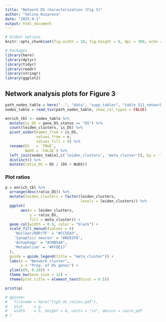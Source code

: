 ```yaml
---
title: "Network DS characterization (Fig 3)"
author: "Velina Kozareva"
date: "2025-9-1"
output: html_document
---
```


```r
# Global options
knitr::opts_chunk$set(fig.width = 10, fig.height = 6, dpi = 300, echo = TRUE)

# Packages
library(here)        
library(dplyr)
library(tidyr)
library(readr)
library(stringr)
library(ggplot2)
```

## Network analysis plots for Figure 3

```r

path_nodes_table = here("..", "data", "supp_tables", "table_S11_network_nodes.tsv")
nodes_table = read_tsv(path_nodes_table, show_col_types = FALSE)
```


```r
enrich_tbl <- nodes_table %>%                             
  mutate(is_DS = gene_DS_status == "DS") %>%     
  count(leiden_clusters, is_DS) %>%               
  pivot_wider(names_from = is_DS,
              values_from = n,
              values_fill = 0) %>%                
  rename(DS   = `TRUE`,
         NoDS = `FALSE`) %>%
  left_join(nodes_table[,c('leiden_clusters', 'meta_cluster')], by = 'leiden_clusters') %>%
  distinct() %>%
  mutate(ratio_DS = DS / (DS + NoDS)) 
```


### Plot ratios
```r
p = enrich_tbl %>%
  arrange(desc(ratio_DS)) %>%
  mutate(leiden_clusters = factor(leiden_clusters,
                                  levels = leiden_clusters)) %>%
  ggplot(
       aes(x = leiden_clusters,
           y = ratio_DS,
           fill = meta_cluster)) +
  geom_col(width = 0.8, color = "black") +
  scale_fill_manual(values = c(
    'Nuclear/RBP/TF' = "#CC5EA3", 
    'Synaptic/ neuron' = "#AEE2F8",
    'Autophagy' = "#39B54A",
    'Metabolism' = '#FFDE17'
  ),
  guide = guide_legend(title = "meta_cluster")) +
  labs(x = "Network cluster",
       y = "Prop. of DS genes") +
  ylim(c(0, 0.28)) +
  theme_bw(base_size = 12) +
  theme(plot.title = element_text(hjust = 0.5))

print(p)

# ggsave(
#   filename = here("fig3_ds_ratios.pdf"),
#   plot     = p,
#   width    = 5, height = 4, units = "in", device = cairo_pdf
# )

```

